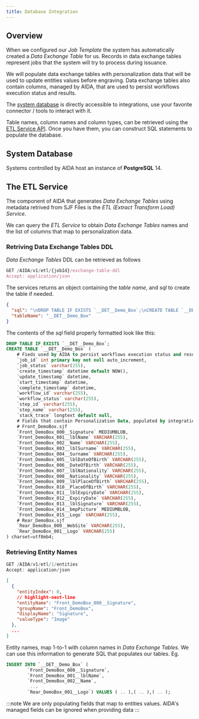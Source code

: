 ```yaml
---
title: Database Integration
---
```


## Overview 

When we configured our *Job Template* the system has automatically created a *Data Exchange Table* for us. Records in data exchange tables represent jobs that the system will try to process during issuance. 

We will populate data exchange tables with personalization data that will be used to update entities values before engraving. Data exchange tables also contain columns, managed by AIDA, that are used to persist workflows execution status and results.

The [system database](#system-database) is directly accessible to integrations, use your favorite connector / tools to interact with it.
<!-- 

<div className={"svg-content-container"}>
<DataFlow />
</div> 
-->

Table names, column names and column types, can be retrieved using the [ETL Service API](#the-etl-service). 
Once you have them, you can construct SQL statements to populate the database. 

## System Database

Systems controlled by AIDA host an instance of **PostgreSQL** 14.

## The ETL Service

The component of AIDA that generates *Data Exchange Tables* using metadata retrived from SJF Files is the *ETL (Extract Transform Load) Service*.

We can query the *ETL Service* to obtain *Data Exchange Tables* names and the list of columns that map to personalization data. 

### Retriving Data Exchange Tables DDL

*Data Exchange Tables* DDL can be retrieved as follows

```jsx title="HTTP Request - Getting tables DDL"
GET /AIDA/v1/etl/{jobId}/exchange-table-ddl
Accept: application/json
```

The services returns an object containing the *table name*, and *sql* to create the table if needed. 

```json title="Response Body"
{
  "sql": "\nDROP TABLE IF EXISTS `__DET__Demo_Box`;\nCREATE TABLE `__DET__Demo_Box` (\n`job_id` int primary key not null auto_increment,\n`job_status` varchar(255),\n`create_timestamp` datetime default NOW(),\n`update_timestamp` datetime,\n`start_timestamp` datetime,\n`complete_timestamp` datetime,\n`workflow_id` varchar(255),\n`workflow_status` varchar(255),\n`step_id` varchar(255),\n`step_name` varchar(255),\n`stack_trace` longtext default null,\n`Front_DemoBox_000__Signature` MEDIUMBLOB,\n`Front_DemoBox_001__lblName` VARCHAR(255),\n`Front_DemoBox_002__Name` VARCHAR(255),\n`Front_DemoBox_003__lblSurname` VARCHAR(255),\n`Front_DemoBox_004__Surname` VARCHAR(255),\n`Front_DemoBox_005__lblDateOfBirth` VARCHAR(255),\n`Front_DemoBox_006__DateOfBirth` VARCHAR(255),\n`Front_DemoBox_007__lblNationality` VARCHAR(255),\n`Front_DemoBox_008__Nationality` VARCHAR(255),\n`Front_DemoBox_009__lblPlaceOfBirth` VARCHAR(255),\n`Front_DemoBox_010__PlaceOfBirth` VARCHAR(255),\n`Front_DemoBox_011__lblExpiryDate` VARCHAR(255),\n`Front_DemoBox_012__ExpiryDate` VARCHAR(255),\n`Front_DemoBox_013__lblSignature` VARCHAR(255),\n`Front_DemoBox_014__bmpPicture` MEDIUMBLOB,\n`Front_DemoBox_015__Logo` VARCHAR(255),\n`Rear_DemoBox_000__WebSite` VARCHAR(255),\n`Rear_DemoBox_001__Logo` VARCHAR(255)\n) charset=utf8mb4;\n",
  "tableName": "__DET__Demo_Box"
}
```

The contents of the *sql* field properly formatted look like this: 

```sql title="DDL of data exchange table generated for 'Demo Box'"
DROP TABLE IF EXISTS `__DET__Demo_Box`;
CREATE TABLE `__DET__Demo_Box` (
    # Fieds used by AIDA to persist workflows execution status and results
    `job_id` int primary key not null auto_increment,
    `job_status` varchar(255),
    `create_timestamp` datetime default NOW(),
    `update_timestamp` datetime,
    `start_timestamp` datetime,
    `complete_timestamp` datetime,
    `workflow_id` varchar(255),
    `workflow_status` varchar(255),
    `step_id` varchar(255),
    `step_name` varchar(255),
    `stack_trace` longtext default null,
    # Fields that contain Personalization Data, populated by integrations
    # Front_DemoBox.sjf
    `Front_DemoBox_000__Signature` MEDIUMBLOB,
    `Front_DemoBox_001__lblName` VARCHAR(255),
    `Front_DemoBox_002__Name` VARCHAR(255),
    `Front_DemoBox_003__lblSurname` VARCHAR(255),
    `Front_DemoBox_004__Surname` VARCHAR(255),
    `Front_DemoBox_005__lblDateOfBirth` VARCHAR(255),
    `Front_DemoBox_006__DateOfBirth` VARCHAR(255),
    `Front_DemoBox_007__lblNationality` VARCHAR(255),
    `Front_DemoBox_008__Nationality` VARCHAR(255),
    `Front_DemoBox_009__lblPlaceOfBirth` VARCHAR(255),
    `Front_DemoBox_010__PlaceOfBirth` VARCHAR(255),
    `Front_DemoBox_011__lblExpiryDate` VARCHAR(255),
    `Front_DemoBox_012__ExpiryDate` VARCHAR(255),
    `Front_DemoBox_013__lblSignature` VARCHAR(255),
    `Front_DemoBox_014__bmpPicture` MEDIUMBLOB,
    `Front_DemoBox_015__Logo` VARCHAR(255),
    # Rear_DemoBox.sjf
    `Rear_DemoBox_000__WebSite` VARCHAR(255),
    `Rear_DemoBox_001__Logo` VARCHAR(255)
) charset=utf8mb4;
```

### Retrieving Entity Names

```jsx title="HTTP Request - Retrieving Entity Descriptors"
GET /AIDA/v1/etl/1/entities
Accept: application/json
```

```json title="Response Body"
[
  {
    "entityIndex": 0,
    // highlight-next-line
    "entityName": "Front_DemoBox_000__Signature",
    "groupName": "Front_DemoBox",
    "displayName": "Signature",
    "valueType": "Image"
  },
  ...
]
```


Entity names, map 1-to-1 with column names in *Data Exchange Tables*. We can use this information to generate SQL that populates our tables. Eg.
```sql 
INSERT INTO `__DET__Demo_Box` (
        `Front_DemoBox_000__Signature`,
        `Front_DemoBox_001__lblName`,
        `Front_DemoBox_002__Name`,
         ...
        `Rear_DemoBox_001__Logo`) VALUES ( .. ),( .. ),( .. );
```

:::note
We are only populating fields that map to entities values. AIDA's managed fields can be ignored when providing data
:::
